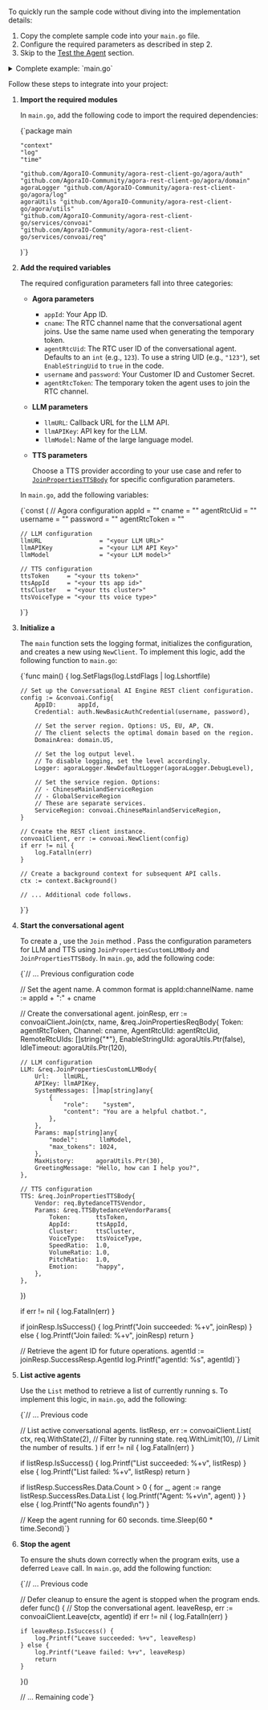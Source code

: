 
To quickly run the sample code without diving into the implementation details:

1. Copy the complete sample code into your `main.go` file.
2. Configure the required parameters as described in step 2.
3. Skip to the [Test the Agent](#test-the-agent) section.

<details>
<summary>Complete example: `main.go`</summary>
<CodeBlock language="go" showLineNumbers>
{`package main

"context"
"log"
"time"

"github.com/AgoraIO-Community/agora-rest-client-go/agora/auth"
"github.com/AgoraIO-Community/agora-rest-client-go/agora/domain"
agoraLogger "github.com/AgoraIO-Community/agora-rest-client-go/agora/log"
agoraUtils "github.com/AgoraIO-Community/agora-rest-client-go/agora/utils"
"github.com/AgoraIO-Community/agora-rest-client-go/services/convoai"
"github.com/AgoraIO-Community/agora-rest-client-go/services/convoai/req"
)

const (
appId                 = "<your appId>"
cname                 = "<your cname>"
agentRtcUid           = "<your agent rtc uid>"
username              = "<the username of basic auth credential>"
password              = "<the password of basic auth credential>"
agentRtcToken         = "<your agent rtc token>"
llmURL                = "<your LLM URL>"
llmAPIKey             = "<your LLM API Key>"
llmModel              = "<your LLM model>"
ttsToken     = "<your tts token>"
ttsAppId     = "<your tts app id>"
ttsCluster   = "<your tts cluster>"
ttsVoiceType = "<your tts voice type>"
)

func main() {
log.SetFlags(log.LstdFlags | log.Lshortfile)

// Initialize the ConvoAI REST client configuration
config := &convoai.Config{
    AppID:      appId,
    Credential: auth.NewBasicAuthCredential(username, password),
    // Specify the server region. Options: US, EU, AP, CN
    // The REST client automatically uses the optimal domain for the selected region
    DomainArea: domain.US,
    // Set the log output level. Options: DebugLevel, InfoLevel, WarningLevel, ErrLevel
    // To disable logging, set the logger to DiscardLogger
    Logger: agoraLogger.NewDefaultLogger(agoraLogger.DebugLevel),
    // Specify the service region. Options: ChineseMainlandServiceRegion, GlobalServiceRegion
    // These two represent different service scopes
    ServiceRegion: convoai.ChineseMainlandServiceRegion,
}

// Initialize the ConvoAI REST client
convoaiClient, err := convoai.NewClient(config)
if err != nil {
    log.Fatalln(err)
}
ctx := context.Background()

name := appId + ":" + cname

// Create a conversational agent
joinResp, err := convoaiClient.Join(ctx, name, &req.JoinPropertiesReqBody{
    Token:           agentRtcToken,
    Channel:         cname,
    AgentRtcUId:     agentRtcUid,
    RemoteRtcUIds:   []string{"*"},
    EnableStringUId: agoraUtils.Ptr(false),
    IdleTimeout:     agoraUtils.Ptr(120),
    LLM: &req.JoinPropertiesCustomLLMBody{
        Url:    llmURL,
        APIKey: llmAPIKey,
        SystemMessages: []map[string]any{
            {
                "role":    "system",
                "content": "You are a helpful chatbot.",
            },
        },
        Params: map[string]any{
            "model":      llmModel,
            "max_tokens": 1024,
        },
        MaxHistory:      agoraUtils.Ptr(30),
        GreetingMessage: "Hello, how can I help you?",
    },
    TTS: &req.JoinPropertiesTTSBody{
        Vendor: req.BytedanceTTSVendor,
        Params: &req.TTSBytedanceVendorParams{
            Token:       ttsToken,
            AppId:       ttsAppId,
            Cluster:     ttsCluster,
            VoiceType:   ttsVoiceType,
            SpeedRatio:  1.0,
            VolumeRatio: 1.0,
            PitchRatio:  1.0,
            Emotion:     "happy",
        },
    },
})
if err != nil {
    log.Fatalln(err)
}

if joinResp.IsSuccess() {
    log.Printf("Join success:%+v", joinResp)
} else {
    log.Printf("Join failed:%+v", joinResp)
    return
}

agentId := joinResp.SuccessResp.AgentId

log.Printf("agentId:%s", agentId)

defer func() {
    // Stop the conversational agent
    leaveResp, err := convoaiClient.Leave(ctx, agentId)
    if err != nil {
        log.Fatalln(err)
    }

    if leaveResp.IsSuccess() {
        log.Printf("Leave success:%+v", leaveResp)
    } else {
        log.Printf("Leave failed:%+v", leaveResp)
        return
    }
}()

// List conversational agents
listResp, err := convoaiClient.List(ctx,
    req.WithState(2),
    req.WithLimit(10),
)
if err != nil {
    log.Fatalln(err)
}

if listResp.IsSuccess() {
    log.Printf("List success:%+v", listResp)
} else {
    log.Printf("List failed:%+v", listResp)
    return
}

if listResp.SuccessRes.Data.Count > 0 {
    for _, agent := range listResp.SuccessRes.Data.List {
        log.Printf("Agent:%+v\\n", agent)
    }
} else {
    log.Printf("No agent found\\n")
}

// Keep the agent running for 60 seconds
time.Sleep(time.Second * 60)
}`}
</CodeBlock>
</details>


Follow these steps to integrate <Vpd k="NAME" /> into your project:

1. **Import the required modules**

    In `main.go`, add the following code to import the required dependencies:

    <CodeBlock language="go" showLineNumbers>
    {`package main

       "context"
       "log"
       "time"

       "github.com/AgoraIO-Community/agora-rest-client-go/agora/auth"
       "github.com/AgoraIO-Community/agora-rest-client-go/agora/domain"
       agoraLogger "github.com/AgoraIO-Community/agora-rest-client-go/agora/log"
       agoraUtils "github.com/AgoraIO-Community/agora-rest-client-go/agora/utils"
       "github.com/AgoraIO-Community/agora-rest-client-go/services/convoai"
       "github.com/AgoraIO-Community/agora-rest-client-go/services/convoai/req"
   )`}
    </CodeBlock>

2. **Add the required variables**

    The required configuration parameters fall into three categories:

    - **Agora parameters**

        - `appId`: Your <Vg k="COMPANY" /> App ID.
        - `cname`: The RTC channel name that the conversational agent joins. Use the same name used when generating the temporary token.
        - `agentRtcUid`: The RTC user ID of the conversational agent. Defaults to an `int` (e.g., `123`). To use a string UID (e.g., `"123"`), set `EnableStringUid` to `true` in the code.
        - `username` and `password`: Your <Vg k="COMPANY" /> Customer ID and Customer Secret.
        - `agentRtcToken`: The temporary token the agent uses to join the RTC channel.

    - **LLM parameters**

        - `llmURL`: Callback URL for the LLM API.
        - `llmAPIKey`: API key for the LLM.
        - `llmModel`: Name of the large language model.

    - **TTS parameters**

        Choose a TTS provider according to your use case and refer to [`JoinPropertiesTTSBody`](#todo) for specific configuration parameters.   
    

    In `main.go`, add the following variables:

    <CodeBlock language="go" showLineNumbers>
    {`const (
       // Agora configuration
       appId                 = "<your appId>"
       cname                 = "<your cname>"
       agentRtcUid           = "<your agent rtc uid>"
       username              = "<the username of basic auth credential>"
       password              = "<the password of basic auth credential>"
       agentRtcToken         = "<your agent rtc token>"

       // LLM configuration
       llmURL                = "<your LLM URL>"
       llmAPIKey             = "<your LLM API Key>"
       llmModel              = "<your LLM model>"

       // TTS configuration 
       ttsToken     = "<your tts token>"
       ttsAppId     = "<your tts app id>"
       ttsCluster   = "<your tts cluster>"
       ttsVoiceType = "<your tts voice type>"
    )`}
    </CodeBlock>

3. **Initialize a <Vpd k="AGENT" />**

    The `main` function sets the logging format, initializes the <Vg k="COMPANY" /> configuration, and creates a new <Vpd k="AGENT" /> using `NewClient`. To implement this logic, add the following function to `main.go`:

    <CodeBlock language="go" showLineNumbers>
    {`func main() {
       log.SetFlags(log.LstdFlags | log.Lshortfile)

       // Set up the Conversational AI Engine REST client configuration.
       config := &convoai.Config{
           AppID:      appId,
           Credential: auth.NewBasicAuthCredential(username, password),
            
           // Set the server region. Options: US, EU, AP, CN.
           // The client selects the optimal domain based on the region.
           DomainArea: domain.US,

           // Set the log output level.
           // To disable logging, set the level accordingly.
           Logger: agoraLogger.NewDefaultLogger(agoraLogger.DebugLevel),

           // Set the service region. Options:
           // - ChineseMainlandServiceRegion
           // - GlobalServiceRegion
           // These are separate services.
           ServiceRegion: convoai.ChineseMainlandServiceRegion,
       }

       // Create the REST client instance.
       convoaiClient, err := convoai.NewClient(config)
       if err != nil {
           log.Fatalln(err)
       }

       // Create a background context for subsequent API calls.
       ctx := context.Background()

       // ... Additional code follows.
   }`}
    </CodeBlock>

4. **Start the conversational agent**

    To create a <Vpd k="AGENT" />, use the `Join` method . Pass the configuration parameters for LLM and TTS using `JoinPropertiesCustomLLMBody` and `JoinPropertiesTTSBody`. In `main.go`, add the following code:

    <CodeBlock language="go" showLineNumbers>
   {`// ... Previous configuration code

   // Set the agent name. A common format is appId:channelName.
   name := appId + ":" + cname

   // Create the conversational agent.
   joinResp, err := convoaiClient.Join(ctx, name, &req.JoinPropertiesReqBody{
       Token:           agentRtcToken,
       Channel:         cname,
       AgentRtcUId:     agentRtcUid,
       RemoteRtcUIds:   []string{"*"},
       EnableStringUId: agoraUtils.Ptr(false),
       IdleTimeout:     agoraUtils.Ptr(120),

       // LLM configuration
       LLM: &req.JoinPropertiesCustomLLMBody{
           Url:    llmURL,
           APIKey: llmAPIKey,
           SystemMessages: []map[string]any{
               {
                   "role":    "system",
                   "content": "You are a helpful chatbot.",
               },
           },
           Params: map[string]any{
               "model":      llmModel,
               "max_tokens": 1024,
           },
           MaxHistory:      agoraUtils.Ptr(30),
           GreetingMessage: "Hello, how can I help you?",
       },

       // TTS configuration
       TTS: &req.JoinPropertiesTTSBody{
           Vendor: req.BytedanceTTSVendor,
           Params: &req.TTSBytedanceVendorParams{
               Token:       ttsToken,
               AppId:       ttsAppId,
               Cluster:     ttsCluster,
               VoiceType:   ttsVoiceType,
               SpeedRatio:  1.0,
               VolumeRatio: 1.0,
               PitchRatio:  1.0,
               Emotion:     "happy",
           },
       },
   })

   if err != nil {
       log.Fatalln(err)
   }

   if joinResp.IsSuccess() {
       log.Printf("Join succeeded: %+v", joinResp)
   } else {
       log.Printf("Join failed: %+v", joinResp)
       return
   }

   // Retrieve the agent ID for future operations.
   agentId := joinResp.SuccessResp.AgentId
   log.Printf("agentId: %s", agentId)`}
    </CodeBlock>

5. **List active agents**

    Use the `List` method to retrieve a list of currently running <Vpd k="AGENT" />s. To implement this logic, in `main.go`, add the following:

    <CodeBlock language="go" showLineNumbers>
    {`// ... Previous code

    // List active conversational agents.
    listResp, err := convoaiClient.List(
        ctx,
        req.WithState(2),  // Filter by running state.
        req.WithLimit(10), // Limit the number of results.
    )
    if err != nil {
        log.Fatalln(err)
    }

    if listResp.IsSuccess() {
        log.Printf("List succeeded: %+v", listResp)
    } else {
        log.Printf("List failed: %+v", listResp)
        return
    }

    if listResp.SuccessRes.Data.Count > 0 {
        for _, agent := range listResp.SuccessRes.Data.List {
            log.Printf("Agent: %+v\\n", agent)
        }
    } else {
        log.Printf("No agents found\\n")
    }

    // Keep the agent running for 60 seconds.
    time.Sleep(60 * time.Second)`}
    </CodeBlock>

6. **Stop the agent**

    To ensure the <Vpd k="AGENT" /> shuts down correctly when the program exits, use a deferred `Leave` call. In `main.go`, add the following function:

    <CodeBlock language="go" showLineNumbers>
    {`// ... Previous code

   // Defer cleanup to ensure the agent is stopped when the program ends.
   defer func() {
       // Stop the conversational agent.
       leaveResp, err := convoaiClient.Leave(ctx, agentId)
       if err != nil {
           log.Fatalln(err)
       }

       if leaveResp.IsSuccess() {
           log.Printf("Leave succeeded: %+v", leaveResp)
       } else {
           log.Printf("Leave failed: %+v", leaveResp)
           return
       }
   }()

   // ... Remaining code`}
    </CodeBlock>

